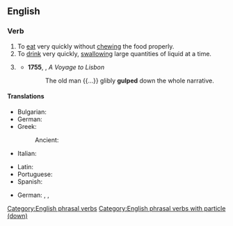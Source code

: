 ==English==

===Verb===
{{en-verb|*}}

# To [[eat]] very quickly without [[chewing]] the food properly.
# To [[drink]] very quickly, [[swallowing]] large quantities of liquid at a time.
# {{lb|en|figurative}} {{rfdef|en}}
#* '''1755''', {{w|Henry Fielding}}, ''A Voyage to Lisbon ''
#*: The old man {{...}} glibly '''gulped''' down the whole narrative.

====Translations====
{{trans-top|to eat very quickly without chewing}}
* Bulgarian: {{t+|bg|поглъщам}}
* German: {{t+|de|hinunterschlingen}}
* Greek:
*: Ancient: {{t|grc|λαφύσσω}}
* Italian: {{t+|it|inghiottire}}
{{trans-mid}}
* Latin: {{t|la|gluttiō}}
* Portuguese: {{t|pt|tragar}}
* Spanish: {{t+|es|engullir}}
{{trans-bottom}}

{{trans-top|to drink very quickly, swallowing large quantities of liquid at a time}}
{{trans-mid}}
* German: {{t+|de|hinunterstürzen}}, {{t+|de|hinuntergießen}}, {{t+|de|hinunterkippen}}
{{trans-bottom}}

[[Category:English phrasal verbs]]
[[Category:English phrasal verbs with particle (down)]]
